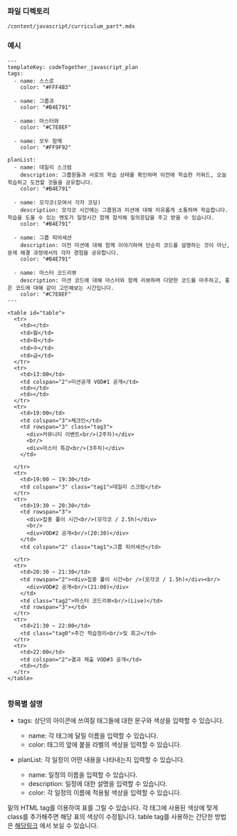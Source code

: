 <!-- Custom-MDX-Documentation.mdx -->

### 파일 디렉토리

`/content/javascript/curriculum_part*.mdx`

### 예시

```
---
templateKey: codeTogether_javascript_plan
tags:
  - name: 스스로
    color: "#FFF4B3"

  - name: 그룹과
    color: "#B4E791"

  - name: 마스터와
    color: "#C7E8EF"

  - name: 모두 함께
    color: "#FF9F92"

planList:
  - name: 데일리 스크럼
    description: 그룹원들과 서로의 학습 상태를 확인하며 이전에 학습한 키워드, 오늘 학습하고 도전할 것들을 공유합니다.
    color: "#B4E791"

  - name: 모각코(모여서 각자 코딩)
    description: 모각코 시간에는 그룹원과 미션에 대해 자유롭게 소통하며 학습합니다. 학습을 도울 수 있는 멘토가 일정시간 함께 참석해 질의응답을 주고 받을 수 있습니다.
    color: "#B4E791"

  - name: 그룹 피어세션
    description: 이전 미션에 대해 함께 이야기하며 단순히 코드를 설명하는 것이 아닌, 문제 해결 과정에서의 각자 경험을 공유합니다.
    color: "#B4E791"

  - name: 마스터 코드리뷰
    description: 미션 코드에 대해 마스터와 함께 리뷰하며 다양한 코드를 마주하고, 좋은 코드에 대해 같이 고민해보는 시간입니다.
    color: "#C7E8EF"
---

<table id="table">
  <tr>
    <td></td>
    <td>월</td>
    <td>화</td>
    <td>수</td>
    <td>금</td>
  </tr>
  <tr>
    <td>13:00</td>
    <td colspan="2">미션공개 VOD#1 공개</td>
    <td></td>
    <td></td>
  </tr>
  <tr>
    <td>19:00</td>
    <td colspan="3">체크인</td>
    <td rowspan="3" class="tag3">
      <div>커뮤니티 이벤트<br/>(2주차)</div>
      <br/>
      <div>마스터 특강<br/>(3주차)</div>
    </td>

  </tr>
  <tr>
    <td>19:00 ~ 19:30</td>
    <td colspan="3" class="tag1">데일리 스크럼</td>
  </tr>
  <tr>
    <td>19:30 ~ 20:30</td>
    <td rowspan="3">
      <div>집중 풀이 시간<br/>(모각코 / 2.5h)</div>
      <br/>
      <div>VOD#2 공개<br/>(20:30)</div>
    </td>
    <td colspan="2" class="tag1">그룹 피어세션</td>

  </tr>
  <tr>
    <td>20:30 ~ 21:30</td>
    <td rowspan="2"><div>집중 풀이 시간<br />(모각코 / 1.5h)</div><br/>
      <div>VOD#2 공개<br/>(21:00)</div>
    </td>
    <td class="tag2">마스터 코드리뷰<br/>(Live)</td>
    <td rowspan="3"></td>
  </tr>
  <tr>
    <td>21:30 ~ 22:00</td>
    <td class="tag0">주간 학습정리<br/>및 회고</td>
  </tr>
  <tr>
    <td>22:00</td>
    <td colspan="2">결과 제출 VOD#3 공개</td>
    <td></td>
  </tr>
</table>


```

### 항목별 설명

- tags: 상단의 아이콘에 쓰여질 태그들에 대한 문구와 색상을 입력할 수 있습니다.

  - name: 각 태그에 달릴 이름을 입력할 수 있습니다.
  - color: 태그의 앞에 붙을 라벨의 색상을 입력할 수 있습니다.

- planList: 각 일정이 어떤 내용을 나타내는지 입력할 수 있습니다.
  - name: 일정의 이름을 입력할 수 있습니다.
  - description: 일정에 대한 설명을 입력할 수 있습니다.
  - color: 각 일정의 이름에 적용될 색상을 입력할 수 있습니다.

밑의 HTML tag를 이용하여 표를 그릴 수 있습니다. 각 태그에 사용된 색상에 맞게 class를 추가해주면 해당 표의 색상이 수정됩니다.
table tag를 사용하는 간단한 방법은 [해당링크](https://blog.fearcat.in/a?ID=01600-106c5142-8314-4dd2-9830-6e0586e0d3bd) 에서 보실 수 있습니다.
